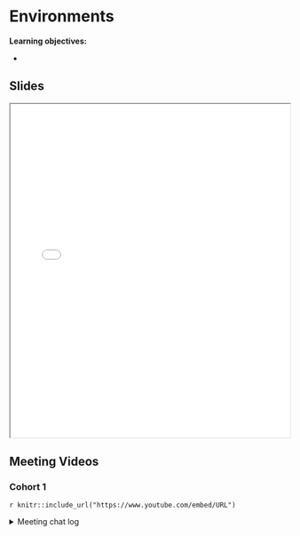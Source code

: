 # Environments

**Learning objectives:**

- 

## Slides {-}

<iframe src="static/HOPR_25Nov24_KLai.pdf" width="100%" height="600px"></iframe>


## Meeting Videos {-}

### Cohort 1 {-}

`r knitr::include_url("https://www.youtube.com/embed/URL")`

<details>
<summary> Meeting chat log </summary>

```
LOG
```
</details>
